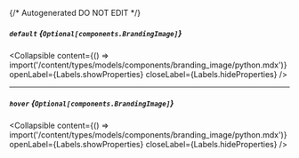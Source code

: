 {/* Autogenerated DO NOT EDIT  */}

##### `default` *{`Optional[components.BrandingImage]`}*

<Collapsible content={() => import('/content/types/models/components/branding_image/python.mdx')} openLabel={Labels.showProperties} closeLabel={Labels.hideProperties} />


---
##### `hover` *{`Optional[components.BrandingImage]`}*

<Collapsible content={() => import('/content/types/models/components/branding_image/python.mdx')} openLabel={Labels.showProperties} closeLabel={Labels.hideProperties} />



